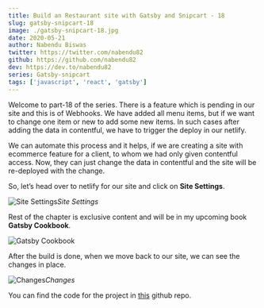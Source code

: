 ```yaml
---
title: Build an Restaurant site with Gatsby and Snipcart - 18
slug: gatsby-snipcart-18
image: ./gatsby-snipcart-18.jpg
date: 2020-05-21
author: Nabendu Biswas
twitter: https://twitter.com/nabendu82
github: https://github.com/nabendu82
dev: https://dev.to/nabendu82
series: Gatsby-snipcart
tags: ['javascript', 'react', 'gatsby']
---
```


Welcome to part-18 of the series. There is a feature which is pending in our site and this is of Webhooks. We have added all menu items, but if we want to change one item or new to add some new items. In such cases after adding the data in contentful, we have to trigger the deploy in our netlify.

We can automate this process and it helps, if we are creating a site with ecommerce feature for a client, to whom we had only given contentful access. Now, they can just change the data in contentful and the site will be re-deployed with the change.

So, let’s head over to netlify for our site and click on **Site Settings**.

![Site Settings](https://res.cloudinary.com/dxkxvfo2o/image/upload/v1591457477/restro-11andUp/18/1_juauen.png)*Site Settings*

Rest of the chapter is exclusive content and will be in my upcoming book **Gatsby Cookbook**.

<div className={styles.image__small}>

![Gatsby Cookbook](https://res.cloudinary.com/dxkxvfo2o/image/upload/v1589892514/Gatsby_rnjo2t.png)

</div>

After the build is done, when we move back to our site, we can see the changes in place.

![Changes](https://res.cloudinary.com/dxkxvfo2o/image/upload/v1591457479/restro-11andUp/18/15_a5tcuv.png)*Changes*

You can find the code for the project in [this](https://github.com/nabendu82/restaurant-gatsby) github repo.
